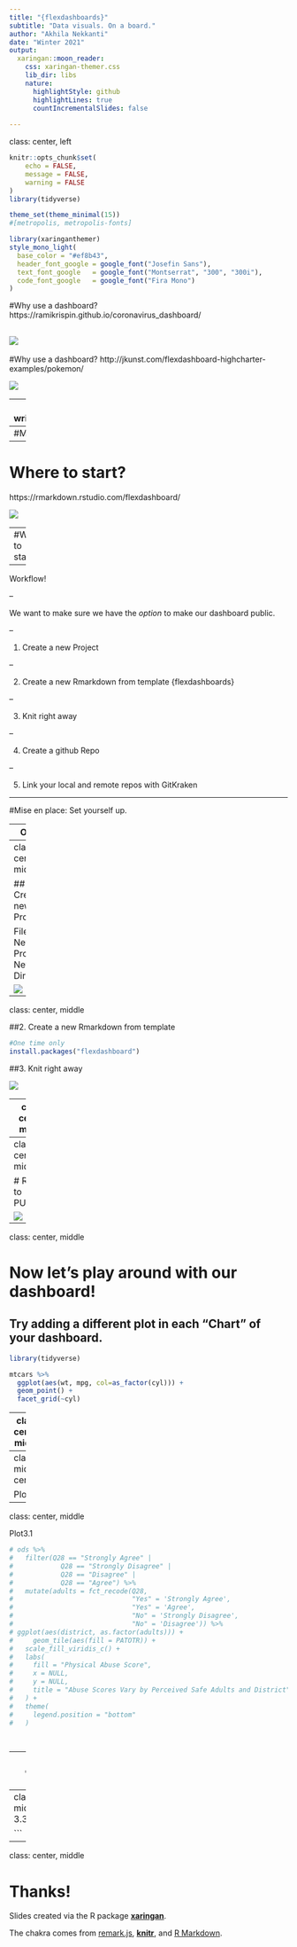 ```yaml
---
title: "{flexdashboards}"
subtitle: "Data visuals. On a board."
author: "Akhila Nekkanti"
date: "Winter 2021"
output:
  xaringan::moon_reader:
    css: xaringan-themer.css
    lib_dir: libs
    nature:
      highlightStyle: github
      highlightLines: true
      countIncrementalSlides: false
      
---
```

class: center, left

```r

knitr::opts_chunk$set(
	echo = FALSE,
	message = FALSE,
	warning = FALSE
)
library(tidyverse)

theme_set(theme_minimal(15))
#[metropolis, metropolis-fonts]

```

```r
library(xaringanthemer)
style_mono_light(
  base_color = "#ef8b43",
  header_font_google = google_font("Josefin Sans"),
  text_font_google   = google_font("Montserrat", "300", "300i"),
  code_font_google   = google_font("Fira Mono")
)
```

#Why use a dashboard?
https://ramikrispin.github.io/coronavirus_dashboard/

![](img/covid19.png)
---

#Why use a dashboard?
http://jkunst.com/flexdashboard-highcharter-examples/pokemon/

![](img/pokemon.png)

---
#Why use a dashboard?
https://jim-wright90.github.io/data_sci_capstone_project/

*include image after getting Jim's approval

---
#Maria's example

---

# Where to start?
https://rmarkdown.rstudio.com/flexdashboard/

![](img/flexdash.png)

---
#Where to start?

--

Workflow!

--

We want to make sure we have the *option* to make our dashboard public.

--

1. Create a new Project

--

2. Create a new Rmarkdown from template {flexdashboards}

--

3. Knit right away

--

4. Create a github Repo

--

5. Link your local and remote repos with GitKraken


---

#Mise en place: Set yourself up.

--
Open:

- R

- GitKraken

- Github


---
class: center, middle

##1. Create a new Project

File > New Project > New Directory


![](img/newproj.gif)


---
class: center, middle

##2. Create a new Rmarkdown from template

```r
#One time only
install.packages("flexdashboard")
```
##3. Knit right away

![](img/newrmd.gif)

---
class: center, middle

##4. Create a GitHub repo
##5. Link your local and remote repos using GitKraken

![](img/link.gif)

---
class: center, middle

# Ready to PUBLISH!

![](img/publish.gif)

---
class: center, middle

# Now let's play around with our dashboard! 

## Try adding a different plot in each "Chart" of your dashboard. 
```r

library(tidyverse)

mtcars %>% 
  ggplot(aes(wt, mpg, col=as_factor(cyl))) +
  geom_point() +
  facet_grid(~cyl)

```


---
class: center, middle

Plot 2.2

```r


```
---
class: middle, center

Plot2.3
```r



```


---
class: center, middle

Plot3.1
```r


# ods %>%
#   filter(Q28 == "Strongly Agree" |
#            Q28 == "Strongly Disagree" |
#            Q28 == "Disagree" |
#            Q28 == "Agree") %>% 
#   mutate(adults = fct_recode(Q28,
#                              "Yes" = 'Strongly Agree',
#                              "Yes" = 'Agree',
#                              "No" = 'Strongly Disagree',
#                              "No" = 'Disagree')) %>% 
# ggplot(aes(district, as.factor(adults))) +
#     geom_tile(aes(fill = PATOTR)) +
#   scale_fill_viridis_c() +
#   labs(
#     fill = "Physical Abuse Score",
#     x = NULL,
#     y = NULL,
#     title = "Abuse Scores Vary by Perceived Safe Adults and District"
#   ) +
#   theme(
#     legend.position = "bottom"
#   )


```

```r



```


```r



```
---
class: center, middle

Plot 3.2
```r


```
---
class:center, middle
Plot 3.3
```r


```


  


  
```

---
class: center, middle

# Thanks!

Slides created via the R package [**xaringan**](https://github.com/yihui/xaringan).

The chakra comes from [remark.js](https://remarkjs.com), [**knitr**](http://yihui.org/knitr), and [R Markdown](https://rmarkdown.rstudio.com).
